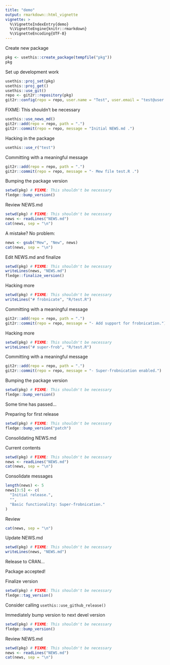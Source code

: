 ```yaml
---
title: "demo"
output: rmarkdown::html_vignette
vignette: >
  %\VignetteIndexEntry{demo}
  %\VignetteEngine{knitr::rmarkdown}
  %\VignetteEncoding{UTF-8}
---
```


Create new package

```r
pkg <- usethis::create_package(tempfile("pkg"))
pkg
```

Set up development work

```r
usethis::proj_set(pkg)
usethis::proj_get()
usethis::use_git()
repo <- git2r::repository(pkg)
git2r::config(repo = repo, user.name = "Test", user.email = "test@user.org")
```

FIXME: This shouldn't be necessary

```r
usethis::use_news_md()
git2r::add(repo = repo, path = ".")
git2r::commit(repo = repo, message = "Initial NEWS.md .")
```

Hacking in the package

```r
usethis::use_r("test")
```

Committing with a meaningful message

```r
git2r::add(repo = repo, path = ".")
git2r::commit(repo = repo, message = "- Mew file test.R .")
```

Bumping the package version

```r
setwd(pkg) # FIXME: This shouldn't be necessary
fledge::bump_version()
```

Review NEWS.md

```r
setwd(pkg) # FIXME: This shouldn't be necessary
news <- readLines("NEWS.md")
cat(news, sep = "\n")
```

A mistake? No problem:

```r
news <- gsub("Mew", "New", news)
cat(news, sep = "\n")
```

Edit NEWS.md and finalize

```r
setwd(pkg) # FIXME: This shouldn't be necessary
writeLines(news, "NEWS.md")
fledge::finalize_version()
```

Hacking more

```r
setwd(pkg) # FIXME: This shouldn't be necessary
writeLines("# frobnicate", "R/test.R")
```

Committing with a meaningful message

```r
git2r::add(repo = repo, path = ".")
git2r::commit(repo = repo, message = "- Add support for frobnication.")
```

Hacking more

```r
setwd(pkg) # FIXME: This shouldn't be necessary
writeLines("# super-frob", "R/test.R")
```

Committing with a meaningful message

```r
git2r::add(repo = repo, path = ".")
git2r::commit(repo = repo, message = "- Super-frobnication enabled.")
```

Bumping the package version

```r
setwd(pkg) # FIXME: This shouldn't be necessary
fledge::bump_version()
```

Some time has passed...

Preparing for first release

```r
setwd(pkg) # FIXME: This shouldn't be necessary
fledge::bump_version("patch")
```

Consolidating NEWS.md

Current contents

```r
setwd(pkg) # FIXME: This shouldn't be necessary
news <- readLines("NEWS.md")
cat(news, sep = "\n")
```

Consolidate messages

```r
length(news) <- 5
news[3:5] <- c(
  "Initial release.",
  "",
  "Basic functionality: Super-frobnication."
)
```

Review

```r
cat(news, sep = "\n")
```

Update NEWS.md

```r
setwd(pkg) # FIXME: This shouldn't be necessary
writeLines(news, "NEWS.md")
```

Release to CRAN...

Package accepted!

Finalize version

```r
setwd(pkg) # FIXME: This shouldn't be necessary
fledge::tag_version()
```

Consider calling `usethis::use_github_release()`

Immediately bump version to next devel version

```r
setwd(pkg) # FIXME: This shouldn't be necessary
fledge::bump_version()
```

Review NEWS.md

```r
setwd(pkg) # FIXME: This shouldn't be necessary
news <- readLines("NEWS.md")
cat(news, sep = "\n")
```

